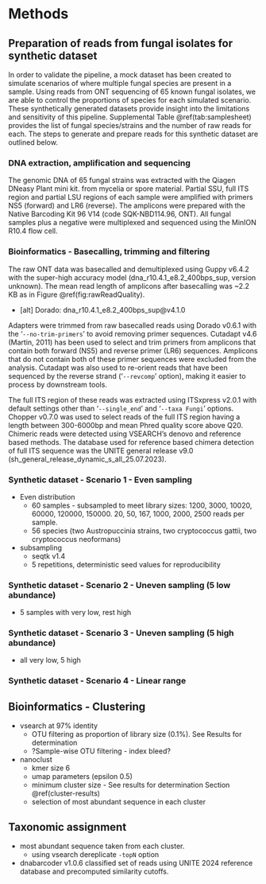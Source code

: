# Methods

## Preparation of reads from fungal isolates for synthetic dataset

In order to validate the pipeline, a mock dataset has been created to simulate scenarios of where multiple fungal species are present in a sample.
Using reads from ONT sequencing of 65 known fungal isolates, we are able to control the proportions of species for each simulated scenario.
These synthetically generated datasets provide insight into the limitations and sensitivity of this pipeline.
Supplemental Table \@ref(tab:samplesheet) provides the list of fungal species/strains and the number of raw reads for each.
The steps to generate and prepare reads for this synthetic dataset are outlined below.

### DNA extraction, amplification and sequencing
The genomic DNA of 65 fungal strains was extracted with the Qiagen DNeasy Plant mini kit.
 from mycelia or spore material.
Partial SSU, full ITS region and partial LSU regions of each sample were amplified with primers NS5 (forward) and LR6 (reverse).
The amplicons were prepared with the Native Barcoding Kit 96 V14 (code SQK-NBD114.96, ONT).
All fungal samples plus a negative were multiplexed and sequenced using the MinION R10.4 flow cell.

### Bioinformatics - Basecalling, trimming and filtering
The raw ONT data was basecalled and demultiplexed using Guppy v6.4.2 with the super-high accuracy model (dna_r10.4.1_e8.2_400bps_sup, version unknown).
The mean read length of amplicons after basecalling was ~2.2 KB as in Figure \@ref(fig:rawReadQuality).

- [alt] Dorado: dna_r10.4.1_e8.2_400bps_sup@v4.1.0

Adapters were trimmed from raw basecalled reads using Dorado v0.6.1 with the '`--no-trim-primers`' to avoid removing primer sequences.
Cutadapt v4.6 (Martin, 2011) has been used to select and trim primers from amplicons that contain both forward (NS5) and reverse primer (LR6) sequences.
Amplicons that do not contain both of these primer sequences were excluded from the analysis.
Cutadapt was also used to re-orient reads that have been sequenced by the reverse strand ('`--revcomp`' option), making it easier to process by downstream tools.

The full ITS region of these reads was extracted using ITSxpress v2.0.1 with default settings other than '`--single_end`' and '`--taxa Fungi`' options.
Chopper v0.7.0 was used to select reads of the full ITS region having a length between 300-6000bp and mean Phred quality score above Q20.
Chimeric reads were detected using VSEARCH's denovo and reference based methods.
The database used for reference based chimera detection of full ITS sequence was the UNITE general release v9.0 (sh_general_release_dynamic_s_all_25.07.2023).

### Synthetic dataset - Scenario 1 - Even sampling

- Even distribution
  - 60 samples - subsampled to meet library sizes: 1200, 3000, 10020, 60000, 120000, 150000. 20, 50, 167, 1000, 2000, 2500 reads per sample.
  - 56 species (two Austropuccinia strains, two cryptococcus gattii, two cryptococcus neoformans)
- subsampling
  - seqtk v1.4
  - 5 repetitions, deterministic seed values for reproducibility

### Synthetic dataset - Scenario 2 - Uneven sampling (5 low abundance)

- 5 samples with very low, rest high

### Synthetic dataset - Scenario 3 - Uneven sampling (5 high abundance)

- all very low, 5 high

### Synthetic dataset - Scenario 4 - Linear range

## Bioinformatics - Clustering

- vsearch at 97% identity
  - OTU filtering as proportion of library size (0.1%). See Results for determination
  - ?Sample-wise OTU filtering - index bleed?
- nanoclust
  - kmer size 6
  - umap parameters (epsilon 0.5)
  - minimum cluster size - See results for determination Section \@ref(cluster-results)
  - selection of most abundant sequence in each cluster

## Taxonomic assignment

- most abundant sequence taken from each cluster.
  - using vsearch dereplicate `-topN` option
- dnabarcoder v1.0.6 classified set of reads using UNITE 2024 reference database and precomputed similarity cutoffs.